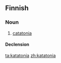 ==Finnish==

===Noun===
{{fi-noun}}

# {{pathology|lang=fi}} [[catatonia]]

====Declension====
{{fi-decl-kulkija|katatoni}}

[[ta:katatonia]]
[[zh:katatonia]]